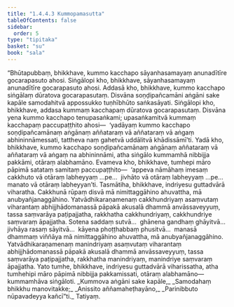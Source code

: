 ```yaml
---
title: "1.4.4.3 Kummopamasutta"
tableOfContents: false
sidebar:
  order: 5
type: "tipitaka"
basket: "su"
book: "sala"
---
```



<DynamicBreadcrumb />

<Division number="240" book="sala">

<Paragraph number="1023" book="sala">
“Bhūtapubbaṃ, bhikkhave, kummo kacchapo sāyanhasamayaṃ anunadītīre gocarapasuto ahosi. Siṅgālopi kho, bhikkhave, sāyanhasamayaṃ anunadītīre gocarapasuto ahosi. Addasā kho, bhikkhave, kummo kacchapo siṅgālaṃ dūratova gocarapasutaṃ. Disvāna soṇḍipañcamāni aṅgāni sake kapāle samodahitvā appossukko tuṇhībhūto saṅkasāyati. Siṅgālopi kho, bhikkhave, addasa kummaṃ kacchapaṃ dūratova gocarapasutaṃ. Disvāna yena kummo kacchapo tenupasaṅkami; upasaṅkamitvā kummaṃ kacchapaṃ paccupaṭṭhito ahosi—  ‘yadāyaṃ kummo kacchapo soṇḍipañcamānaṃ aṅgānaṃ aññataraṃ vā aññataraṃ vā aṅgaṃ abhininnāmessati, tattheva naṃ gahetvā uddālitvā khādissāmī’ti. Yadā kho, bhikkhave, kummo kacchapo soṇḍipañcamānaṃ aṅgānaṃ aññataraṃ vā aññataraṃ vā aṅgaṃ na abhininnāmi, atha siṅgālo kummamhā nibbijja pakkāmi, otāraṃ alabhamāno.
</Paragraph>

<Paragraph number="1024" book="sala">
Evameva kho, bhikkhave, tumhepi māro pāpimā satataṃ samitaṃ paccupaṭṭhito—  ‘appeva nāmāhaṃ imesaṃ cakkhuto vā otāraṃ labheyyaṃ …pe…  jivhāto vā otāraṃ labheyyaṃ …pe…  manato vā otāraṃ labheyyan’ti. Tasmātiha, bhikkhave, indriyesu guttadvārā viharatha. Cakkhunā rūpaṃ disvā mā nimittaggāhino ahuvattha, mā anubyañjanaggāhino. Yatvādhikaraṇamenaṃ cakkhundriyaṃ asaṃvutaṃ viharantaṃ abhijjhādomanassā pāpakā akusalā dhammā anvāssaveyyuṃ, tassa saṃvarāya paṭipajjatha, rakkhatha cakkhundriyaṃ, cakkhundriye saṃvaraṃ āpajjatha. Sotena saddaṃ sutvā…  ghānena gandhaṃ ghāyitvā…  jivhāya rasaṃ sāyitvā…  kāyena phoṭṭhabbaṃ phusitvā…  manasā dhammaṃ viññāya mā nimittaggāhino ahuvattha, mā anubyañjanaggāhino. Yatvādhikaraṇamenaṃ manindriyaṃ asaṃvutaṃ viharantaṃ abhijjhādomanassā pāpakā akusalā dhammā anvāssaveyyuṃ, tassa saṃvarāya paṭipajjatha, rakkhatha manindriyaṃ, manindriye saṃvaraṃ āpajjatha. Yato tumhe, bhikkhave, indriyesu guttadvārā viharissatha, atha tumhehipi māro pāpimā nibbijja pakkamissati, otāraṃ alabhamāno—  kummamhāva siṅgāloti.
</Paragraph>

<Paragraph number="1025" type="verses" book="sala">
_Kummova aṅgāni sake kapāle,_  
_Samodahaṃ bhikkhu manovitakke;_  
_Anissito aññamaheṭhayāno,_  
_Parinibbuto nūpavadeyya kañcī”ti._  


</Paragraph>
</Division>

<Paragraph number="1026" type="center" book="sala">
Tatiyaṃ.
</Paragraph>